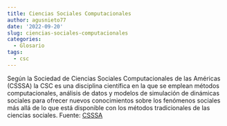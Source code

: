 ```yaml
---
title: Ciencias Sociales Computacionales
author: agusnieto77
date: '2022-09-20'
slug: ciencias-sociales-computacionales
categories:
  - Glosario
tags:
  - csc
---
```


Según la Sociedad de Ciencias Sociales Computacionales de las Américas (CSSSA) la CSC es una disciplina científica en la que se emplean métodos computacionales, análisis de datos y modelos de simulación de dinámicas sociales para ofrecer nuevos conocimientos sobre los fenómenos sociales más allá de lo que está disponible con los métodos tradicionales de las ciencias sociales.
Fuente: [CSSSA](https://computationalsocialscience.org/conferences/css2021/)